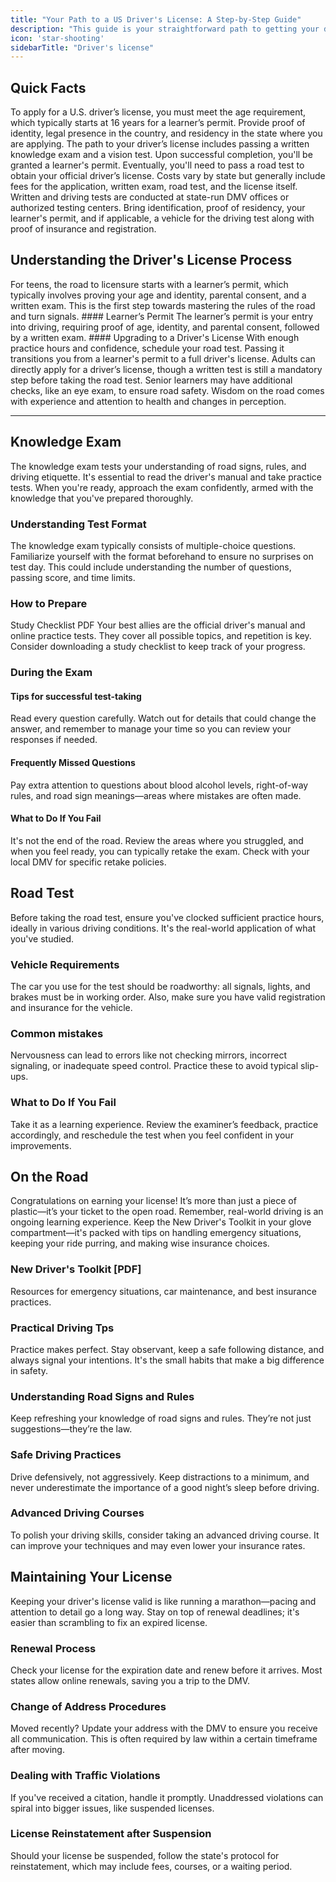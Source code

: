 ```yaml
---
title: "Your Path to a US Driver's License: A Step-by-Step Guide"
description: "This guide is your straightforward path to getting your driver's license. From the first steps of learning about your eligibility to mastering the details for the road test, we've got you covered. We'll help you understand what you need, what to expect, and how to prepare for each stage. Let's get you on the road."
icon: 'star-shooting'
sidebarTitle: "Driver's license"
---
```


## Quick Facts

<AccordionGroup>
  <Accordion title="Eligibility">
    To apply for a U.S. driver’s license, you must meet the age requirement, which typically starts at 16 years for a learner’s permit. Provide proof of identity, legal presence in the country, and residency in the state where you are applying.
  </Accordion>

  <Accordion title="Application Process">
    The path to your driver’s license includes passing a written knowledge exam and a vision test. Upon successful completion, you'll be granted a learner's permit. Eventually, you'll need to pass a road test to obtain your official driver’s license.
  </Accordion>

  <Accordion title="Fees">
    Costs vary by state but generally include fees for the application, written exam, road test, and the license itself.
  </Accordion>

  <Accordion title="Testing Locations">
    Written and driving tests are conducted at state-run DMV offices or authorized testing centers.
  </Accordion>

  <Accordion title="Documents to Bring on Test Day">
    Bring identification, proof of residency, your learner's permit, and if applicable, a vehicle for the driving test along with proof of insurance and registration.
  </Accordion>
</AccordionGroup>

## Understanding the Driver's License Process
<Tabs>
  <Tab title="Teenagers">
    For teens, the road to licensure starts with a learner’s permit, which typically involves proving your age and identity, parental consent, and a written exam. This is the first step towards mastering the rules of the road and turn signals.
    #### Learner’s Permit 
    The learner’s permit is your entry into driving, requiring proof of age, identity, and parental consent, followed by a written exam.
    #### Upgrading to a Driver's License
    With enough practice hours and confidence, schedule your road test. Passing it transitions you from a learner's permit to a full driver's license.
  </Tab>
  <Tab title="Adults">
    Adults can directly apply for a driver’s license, though a written test is still a mandatory step before taking the road test.
  </Tab>
  <Tab title="Senior Learners">
    Senior learners may have additional checks, like an eye exam, to ensure road safety. Wisdom on the road comes with experience and attention to health and changes in perception.
  </Tab>
</Tabs>

---

## Knowledge Exam
The knowledge exam tests your understanding of road signs, rules, and driving etiquette. It's essential to read the driver's manual and take practice tests. When you're ready, approach the exam confidently, armed with the knowledge that you've prepared thoroughly.
### Understanding Test Format
The knowledge exam typically consists of multiple-choice questions. Familiarize yourself with the format beforehand to ensure no surprises on test day. This could include understanding the number of questions, passing score, and time limits.
### How to Prepare
Study Checklist PDF
Your best allies are the official driver's manual and online practice tests. They cover all possible topics, and repetition is key. Consider downloading a study checklist to keep track of your progress.

### During the Exam
#### Tips for successful test-taking
Read every question carefully. Watch out for details that could change the answer, and remember to manage your time so you can review your responses if needed.

#### Frequently Missed Questions
Pay extra attention to questions about blood alcohol levels, right-of-way rules, and road sign meanings—areas where mistakes are often made.

#### What to Do If You Fail
It's not the end of the road. Review the areas where you struggled, and when you feel ready, you can typically retake the exam. Check with your local DMV for specific retake policies.

## Road Test
Before taking the road test, ensure you've clocked sufficient practice hours, ideally in various driving conditions. It's the real-world application of what you've studied.

### Vehicle Requirements
The car you use for the test should be roadworthy: all signals, lights, and brakes must be in working order. Also, make sure you have valid registration and insurance for the vehicle.

### Common mistakes
Nervousness can lead to errors like not checking mirrors, incorrect signaling, or inadequate speed control. Practice these to avoid typical slip-ups.

### What to Do If You Fail
Take it as a learning experience. Review the examiner’s feedback, practice accordingly, and reschedule the test when you feel confident in your improvements.

## On the Road
Congratulations on earning your license! It’s more than just a piece of plastic—it’s your ticket to the open road. Remember, real-world driving is an ongoing learning experience. Keep the New Driver's Toolkit in your glove compartment—it's packed with tips on handling emergency situations, keeping your ride purring, and making wise insurance choices.

### New Driver's Toolkit [PDF]
Resources for emergency situations, car maintenance, and best insurance practices.

### Practical Driving Tps
Practice makes perfect. Stay observant, keep a safe following distance, and always signal your intentions. It's the small habits that make a big difference in safety.

### Understanding Road Signs and Rules
Keep refreshing your knowledge of road signs and rules. They’re not just suggestions—they’re the law.

### Safe Driving Practices
Drive defensively, not aggressively. Keep distractions to a minimum, and never underestimate the importance of a good night’s sleep before driving.

### Advanced Driving Courses
To polish your driving skills, consider taking an advanced driving course. It can improve your techniques and may even lower your insurance rates.

## Maintaining Your License
Keeping your driver's license valid is like running a marathon—pacing and attention to detail go a long way. Stay on top of renewal deadlines; it's easier than scrambling to fix an expired license.

### Renewal Process
Check your license for the expiration date and renew before it arrives. Most states allow online renewals, saving you a trip to the DMV.

### Change of Address Procedures
Moved recently? Update your address with the DMV to ensure you receive all communication. This is often required by law within a certain timeframe after moving.

### Dealing with Traffic Violations
If you've received a citation, handle it promptly. Unaddressed violations can spiral into bigger issues, like suspended licenses.

### License Reinstatement after Suspension
Should your license be suspended, follow the state's protocol for reinstatement, which may include fees, courses, or a waiting period.